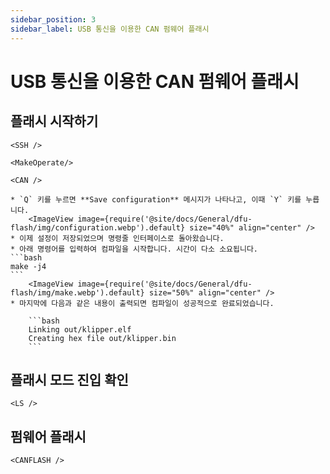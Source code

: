 ```yaml
---
sidebar_position: 3
sidebar_label: USB 통신을 이용한 CAN 펌웨어 플래시
---
```



# USB 통신을 이용한 CAN 펌웨어 플래시

## 플래시 시작하기

    <SSH />

    <MakeOperate/>

    <CAN />

    * `Q` 키를 누르면 **Save configuration** 메시지가 나타나고, 이때 `Y` 키를 누릅니다.
        <ImageView image={require('@site/docs/General/dfu-flash/img/configuration.webp').default} size="40%" align="center" />
    * 이제 설정이 저장되었으며 명령줄 인터페이스로 돌아왔습니다.
    * 아래 명령어를 입력하여 컴파일을 시작합니다. 시간이 다소 소요됩니다.
    ```bash
    make -j4
    ```
        <ImageView image={require('@site/docs/General/dfu-flash/img/make.webp').default} size="50%" align="center" />
    * 마지막에 다음과 같은 내용이 출력되면 컴파일이 성공적으로 완료되었습니다.

        ```bash
        Linking out/klipper.elf
        Creating hex file out/klipper.bin
        ```

## 플래시 모드 진입 확인

    <LS />

## 펌웨어 플래시

    <CANFLASH />
